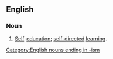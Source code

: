 ==English==
===Noun===
{{en-noun|-}}
# [[self|Self]]-[[education]]; [[self-directed]] [[learning]].

[[Category:English nouns ending in -ism]]